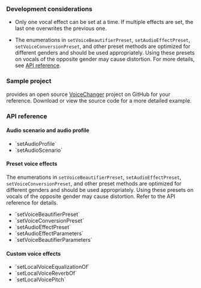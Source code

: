<PlatformWrapper platform="macos">

### Development considerations

- Only one vocal effect can be set at a time. If multiple effects are set, the last one overwrites the previous one.

- The enumerations in `setVoiceBeautifierPreset`, `setAudioEffectPreset`, `setVoiceConversionPreset`, and other preset methods are optimized for different genders and should be used appropriately. Using these presets on vocals of the opposite gender may cause distortion. For more details, see [API reference](#api-reference).

### Sample project

<Vg k="COMPANY" /> provides an open source [VoiceChanger](https://github.com/AgoraIO/API-Examples/tree/main/macOS/APIExample/Examples/Advanced/VoiceChanger) project on GitHub for your reference. Download or view the source code for a more detailed example.

### API reference

#### Audio scenario and audio profile

- <Link to="{{Global.API_REF_MACOS_ROOT}}/agorartckit/agorartcenginekit/setaudioprofile(_:)">`setAudioProfile`</Link>

- <Link to="{{Global.API_REF_MACOS_ROOT}}/agorartckit/agorartcenginekit/setaudioscenario(_:)">`setAudioScenario`</Link>

#### Preset voice effects

The enumerations in `setVoiceBeautifierPreset`, `setAudioEffectPreset`, `setVoiceConversionPreset`, and other preset methods are optimized for different genders and should be used appropriately. Using these presets on vocals of the opposite gender may cause distortion. Refer to the API reference for details.

- <Link to="{{Global.API_REF_MACOS_ROOT}}/agorartckit/agorartcenginekit/setvoicebeautifierpreset(_:)">`setVoiceBeautifierPreset`</Link>

- <Link to="{{Global.API_REF_MACOS_ROOT}}/agorartckit/agorartcenginekit/setvoiceconversionpreset(_:)">`setVoiceConversionPreset`</Link>

- <Link to="{{Global.API_REF_MACOS_ROOT}}/agorartckit/agorartcenginekit/setaudioeffectpreset(_:)">`setAudioEffectPreset`</Link>

- <Link to="{{Global.API_REF_MACOS_ROOT}}/agorartckit/agorartcenginekit/setaudioeffectparameters(_:param1:param2:)">`setAudioEffectParameters`</Link>

- <Link to="{{Global.API_REF_MACOS_ROOT}}/agorartckit/agorartcenginekit/setvoicebeautifierparameters(_:param1:param2:)">`setVoiceBeautifierParameters`</Link>

#### Custom voice effects

- <Link to="{{Global.API_REF_MACOS_ROOT}}/agorartckit/agorartcenginekit/setlocalvoiceequalizationof(_:withgain:)">`setLocalVoiceEqualizationOf`</Link>

- <Link to="{{Global.API_REF_MACOS_ROOT}}/agorartckit/agorartcenginekit/setlocalvoicereverbof(_:withvalue:)">`setLocalVoiceReverbOf`</Link>

- <Link to="{{Global.API_REF_MACOS_ROOT}}/agorartckit/agorartcenginekit/setlocalvoicepitch(_:)">`setLocalVoicePitch`</Link>

</PlatformWrapper>